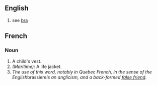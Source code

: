 ==English==
#see [[bra]]

==French==

===Noun===
#A child's vest.
#''(Maritime):'' A life jacket.
#''The use of this word, notably in Quebec French, in the sense of the English ''brassiere'' is an anglicism, and a back-formed [[false friend]].''